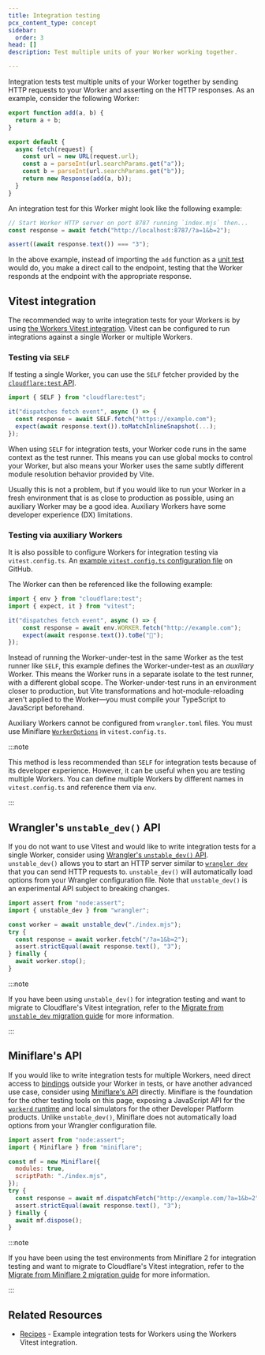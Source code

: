```yaml
---
title: Integration testing
pcx_content_type: concept
sidebar:
  order: 3
head: []
description: Test multiple units of your Worker working together.

---
```



Integration tests test multiple units of your Worker together by sending HTTP requests to your Worker and asserting on the HTTP responses. As an example, consider the following Worker:

```js
export function add(a, b) {
  return a + b;
}

export default {
  async fetch(request) {
    const url = new URL(request.url);
    const a = parseInt(url.searchParams.get("a"));
    const b = parseInt(url.searchParams.get("b"));
    return new Response(add(a, b));
  }
}
```

An integration test for this Worker might look like the following example:

```js
// Start Worker HTTP server on port 8787 running `index.mjs` then...
const response = await fetch("http://localhost:8787/?a=1&b=2");

assert((await response.text()) === "3");
```

In the above example, instead of importing the `add` function as a [unit test](/workers/testing/unit-testing/) would do, you make a direct call to the endpoint, testing that the Worker responds at the endpoint with the appropriate response.

## Vitest integration

The recommended way to write integration tests for your Workers is by using [the Workers Vitest integration](/workers/testing/vitest-integration/get-started/). Vitest can be configured to run integrations against a single Worker or multiple Workers.

### Testing via `SELF`

If testing a single Worker, you can use the `SELF` fetcher provided by the [`cloudflare:test` API](/workers/testing/vitest-integration/test-apis/).

```js
import { SELF } from "cloudflare:test";

it("dispatches fetch event", async () => {
  const response = await SELF.fetch("https://example.com");
  expect(await response.text()).toMatchInlineSnapshot(...);
});
```

When using `SELF` for integration tests, your Worker code runs in the same context as the test runner. This means you can use global mocks to control your Worker, but also means your Worker uses the same subtly different module resolution behavior provided by Vite.

Usually this is not a problem, but if you would like to run your Worker in a fresh environment that is as close to production as possible, using an auxiliary Worker may be a good idea. Auxiliary Workers have some developer experience (DX) limitations.

### Testing via auxiliary Workers

It is also possible to configure Workers for integration testing via `vitest.config.ts`. An [example `vitest.config.ts` configuration file](https://github.com/cloudflare/workers-sdk/blob/main/fixtures/vitest-pool-workers-examples/basics-integration-auxiliary/vitest.config.ts) on GitHub.

The Worker can then be referenced like the following example:

```js
import { env } from "cloudflare:test";
import { expect, it } from "vitest";

it("dispatches fetch event", async () => {
	const response = await env.WORKER.fetch("http://example.com");
	expect(await response.text()).toBe("👋");
});
```

Instead of running the Worker-under-test in the same Worker as the test runner like `SELF`, this example defines the Worker-under-test as an *auxiliary* Worker. This means the Worker runs in a separate isolate to the test runner, with a different global scope. The Worker-under-test runs in an environment closer to production, but Vite transformations and hot-module-reloading aren't applied to the Worker—you must compile your TypeScript to JavaScript beforehand.

Auxiliary Workers cannot be configured from `wrangler.toml` files. You must use Miniflare [`WorkerOptions`](https://github.com/cloudflare/workers-sdk/tree/main/packages/miniflare#interface-workeroptions) in `vitest.config.ts`.

:::note


This method is less recommended than `SELF` for integration tests because of its developer experience. However, it can be useful when you are testing multiple Workers. You can define multiple Workers by different names in `vitest.config.ts` and reference them via `env`.


:::

## Wrangler's `unstable_dev()` API

If you do not want to use Vitest and would like to write integration tests for a single Worker, consider using [Wrangler's `unstable_dev()` API](/workers/wrangler/api/#unstable_dev). `unstable_dev()` allows you to start an HTTP server similar to [`wrangler dev`](/workers/wrangler/commands/#dev) that you can send HTTP requests to. `unstable_dev()` will automatically load options from your Wrangler configuration file. Note that `unstable_dev()` is an experimental API subject to breaking changes.

```js
import assert from "node:assert";
import { unstable_dev } from "wrangler";

const worker = await unstable_dev("./index.mjs");
try {
  const response = await worker.fetch("/?a=1&b=2");
  assert.strictEqual(await response.text(), "3");
} finally {
  await worker.stop();
}
```

:::note


If you have been using `unstable_dev()` for integration testing and want to migrate to Cloudflare's Vitest integration, refer to the [Migrate from `unstable_dev` migration guide](/workers/testing/vitest-integration/get-started/migrate-from-unstable-dev/) for more information.


:::

## Miniflare's API

If you would like to write integration tests for multiple Workers, need direct access to [bindings](/workers/runtime-apis/bindings/) outside your Worker in tests, or have another advanced use case, consider using [Miniflare's API](https://github.com/cloudflare/workers-sdk/blob/main/packages/miniflare/README.md) directly. Miniflare is the foundation for the other testing tools on this page, exposing a JavaScript API for the [`workerd` runtime](https://github.com/cloudflare/workerd) and local simulators for the other Developer Platform products. Unlike `unstable_dev()`, Miniflare does not automatically load options from your Wrangler configuration file.

```js
import assert from "node:assert";
import { Miniflare } from "miniflare";

const mf = new Miniflare({
  modules: true,
  scriptPath: "./index.mjs",
});
try {
  const response = await mf.dispatchFetch("http://example.com/?a=1&b=2");
  assert.strictEqual(await response.text(), "3");
} finally {
  await mf.dispose();
}
```

:::note


If you have been using the test environments from Miniflare 2 for integration testing and want to migrate to Cloudflare's Vitest integration, refer to the [Migrate from Miniflare 2 migration guide](/workers/testing/vitest-integration/get-started/migrate-from-miniflare-2/) for more information.


:::

<Render file="testing-pages-functions" product="workers" />

## Related Resources

* [Recipes](/workers/testing/vitest-integration/recipes/) - Example integration tests for Workers using the Workers Vitest integration.
